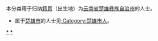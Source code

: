 {{Catnav|頁面分類|各種主題的頁面分類|依中国各省来作的分类|各地中国人|云南人}}
{{Catnav|頁面分類|人物|各國人物|中国人|各地中国人|云南人}}

本分类用于归纳[[籍贯|籍贯]]（出生地）为[[云南省|云南省]][[楚雄彝族自治州|楚雄彝族自治州]]的人士。
*属于[[楚雄市|楚雄市]]的人士见[[:Category:楚雄市人|:Category:楚雄市人]]。

[[Category:云南人|*]]
[[Category:楚雄彝族自治州|*]]